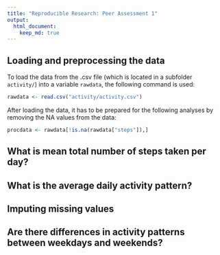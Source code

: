 ```yaml
---
title: "Reproducible Research: Peer Assessment 1"
output: 
  html_document:
    keep_md: true
---
```



## Loading and preprocessing the data

To load the data from the .csv file (which is located in a subfolder `activity/`) into a variable `rawdata`, the following command is used:

```r
rawdata <- read.csv("activity/activity.csv")
```

After loading the data, it has to be prepared for the following analyses by removing the NA values from the data:

```r
procdata <- rawdata[!is.na(rawdata["steps"]),]
```



## What is mean total number of steps taken per day?



## What is the average daily activity pattern?



## Imputing missing values



## Are there differences in activity patterns between weekdays and weekends?
